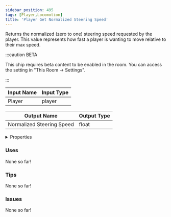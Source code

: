 ```yaml
---
sidebar_position: 495
tags: [Player,Locomotion]
title: 'Player Get Normalized Steering Speed'
---
```


Returns the normalized (zero to one) steering speed requested by the player. This value represents how fast a player is wanting to move relative to their max speed.

:::caution BETA

This chip requires beta content to be enabled in the room. You can access the setting in "This Room -> Settings".

:::


<EsbSvg />

| Input Name | Input Type |
|-----------|-----------|
| Player | player |

| Output Name | Output Type |
|-----------|-----------|
| Normalized Steering Speed | float |


<details>
  <summary>Properties</summary>
  <div>
    <div>
    <table>
      <thead>
        <tr>
          <th>Is beta required?</th>
          <th>✅</th>
        </tr>
        <tr>
          <th>Is this chip a trolling risk?</th>
          <th>❌</th>
        </tr>
        <tr>
          <th>Is this chip a role assignment risk?</th>
          <th>❌</th>
        </tr>
        <tr>
          <th>Chip UUID</th>
          <th>1eb70662-4a75-4120-9713-11dbbeedc740</th>
        </tr>
      </thead>
    </table>
    </div>
  </div>
</details>

### Uses

None so far!

### Tips

None so far!

### Issues

None so far!